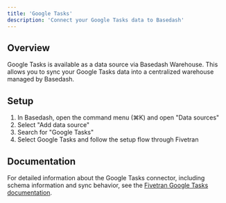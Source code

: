 ```yaml
---
title: 'Google Tasks'
description: 'Connect your Google Tasks data to Basedash'
---
```


## Overview

Google Tasks is available as a data source via Basedash Warehouse. This allows you to sync your Google Tasks data into a centralized warehouse managed by Basedash.

## Setup

1. In Basedash, open the command menu (⌘K) and open "Data sources"
2. Select "Add data source"
3. Search for "Google Tasks"
4. Select Google Tasks and follow the setup flow through Fivetran

## Documentation

For detailed information about the Google Tasks connector, including schema information and sync behavior, see the [Fivetran Google Tasks documentation](https://fivetran.com/docs/connectors/applications/google-tasks).
